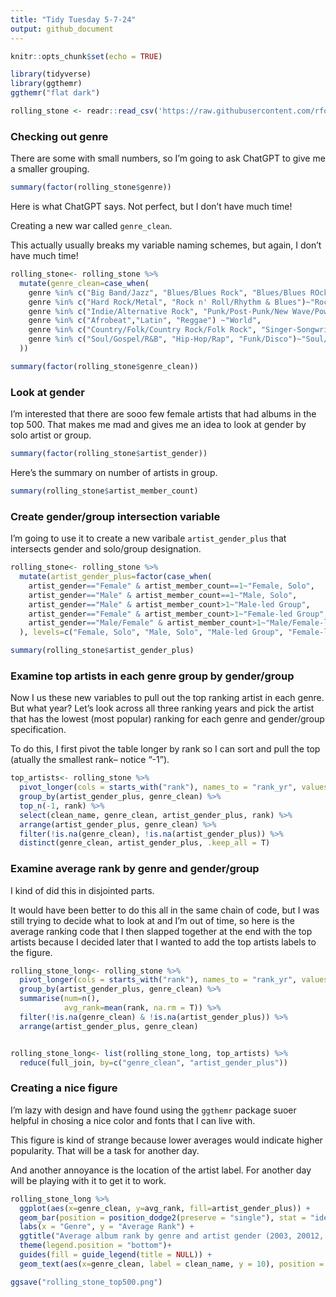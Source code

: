 ```yaml
---
title: "Tidy Tuesday 5-7-24"
output: github_document
---
```


```r
knitr::opts_chunk$set(echo = TRUE)
```

```r
library(tidyverse)
library(ggthemr)
ggthemr("flat dark")
```

```r
rolling_stone <- readr::read_csv('https://raw.githubusercontent.com/rfordatascience/tidytuesday/master/data/2024/2024-05-07/rolling_stone.csv')
```

### Checking out genre

There are some with small numbers, so I'm going to ask ChatGPT to give me a smaller grouping.
```r
summary(factor(rolling_stone$genre))
```

Here is what ChatGPT says. Not perfect, but I don't have much time!

Creating a new war called `genre_clean`.

This actually usually breaks my variable naming schemes, but again, I don't have much time!
```r
rolling_stone<- rolling_stone %>%
  mutate(genre_clean=case_when(
    genre %in% c("Big Band/Jazz", "Blues/Blues Rock", "Blues/Blues ROck")~"Jazz/Blues",
    genre %in% c("Hard Rock/Metal", "Rock n' Roll/Rhythm & Blues")~"Rock and Subgenres",
    genre %in% c("Indie/Alternative Rock", "Punk/Post-Punk/New Wave/Power Pop", "Electronic") ~"Pop and Alternative",
    genre %in% c("Afrobeat","Latin", "Reggae") ~"World",
    genre %in% c("Country/Folk/Country Rock/Folk Rock", "Singer-Songwriter/Heartland Rock") ~"Folk/Country",
    genre %in% c("Soul/Gospel/R&B", "Hip-Hop/Rap", "Funk/Disco")~"Soul/R&B/Hip-Hop"
  ))

summary(factor(rolling_stone$genre_clean))
```

### Look at gender

I'm interested that there are sooo few female artists that had albums in the top 500. That makes me mad and gives me an idea to look at gender by solo artist or group.
```r
summary(factor(rolling_stone$artist_gender))
```
Here's the summary on number of artists in group.
```r
summary(rolling_stone$artist_member_count)
```
### Create gender/group intersection variable

I'm going to use it to create a new varibale `artist_gender_plus` that intersects gender and solo/group designation.
```r
rolling_stone<- rolling_stone %>%
  mutate(artist_gender_plus=factor(case_when(
    artist_gender=="Female" & artist_member_count==1~"Female, Solo",
    artist_gender=="Male" & artist_member_count==1~"Male, Solo",
    artist_gender=="Male" & artist_member_count>1~"Male-led Group",
    artist_gender=="Female" & artist_member_count>1~"Female-led Group",
    artist_gender=="Male/Female" & artist_member_count>1~"Male/Female-led Group"
  ), levels=c("Female, Solo", "Male, Solo", "Male-led Group", "Female-led Group", "Male/Female-led Group")))

summary(rolling_stone$artist_gender_plus)
```
### Examine top artists in each genre group by gender/group 

Now I us these new variables to pull out the top ranking artist in each genre. But what year? Let's look across all three ranking years and pick the artist that has the lowest (most popular) ranking for each genre and gender/group specification.

To do this, I first pivot the table longer by rank so I can sort and pull the top (atually the smallest rank-- notice "-1").
```r
top_artists<- rolling_stone %>%
  pivot_longer(cols = starts_with("rank"), names_to = "rank_yr", values_to = "rank") %>%
  group_by(artist_gender_plus, genre_clean) %>%
  top_n(-1, rank) %>%
  select(clean_name, genre_clean, artist_gender_plus, rank) %>%
  arrange(artist_gender_plus, genre_clean) %>%
  filter(!is.na(genre_clean), !is.na(artist_gender_plus)) %>%
  distinct(genre_clean, artist_gender_plus, .keep_all = T)
```

### Examine average rank by genre and gender/group 

I kind of did this in disjointed parts.

It would have been better to do this all in the same chain of code, but I was still trying to decide what to look at and I'm out of time, so here is the average ranking code that I then slapped together at the end with the top artists because I decided later that I wanted to add the top artists labels to the figure.
```r
rolling_stone_long<- rolling_stone %>%
  pivot_longer(cols = starts_with("rank"), names_to = "rank_yr", values_to = "rank") %>%
  group_by(artist_gender_plus, genre_clean) %>%
  summarise(num=n(),
            avg_rank=mean(rank, na.rm = T)) %>%
  filter(!is.na(genre_clean) & !is.na(artist_gender_plus)) %>%
  arrange(artist_gender_plus, genre_clean)


rolling_stone_long<- list(rolling_stone_long, top_artists) %>%
  reduce(full_join, by=c("genre_clean", "artist_gender_plus"))

```

### Creating a nice figure

I'm lazy with design and have found using the `ggthemr` package suoer helpful in chosing a nice color and fonts that I can live with.

This figure is kind of strange because lower averages would indicate higher popularity. That will be a task for another day.

And another annoyance is the location of the artist label. For another day will be playing with it to get it to work.

```r
rolling_stone_long %>%
  ggplot(aes(x=genre_clean, y=avg_rank, fill=artist_gender_plus)) +
  geom_bar(position = position_dodge2(preserve = "single"), stat = "identity") +
  labs(x = "Genre", y = "Average Rank") +
  ggtitle("Average album rank by genre and artist gender (2003, 20012, 2020)") +
  theme(legend.position = "bottom")+
  guides(fill = guide_legend(title = NULL)) +
  geom_text(aes(x=genre_clean, label = clean_name, y = 10), position = position_dodge(0.85), angle=90, size=5,  hjust = 'left')

ggsave("rolling_stone_top500.png")
  
```


